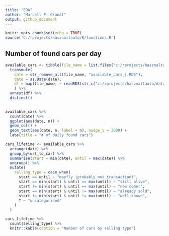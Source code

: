 ```yaml
---
title: "EDA"
author: "Marcell P. Granát"
output: github_document
---
```


```r
knitr::opts_chunk$set(echo = TRUE)
source('C:/rprojects/hasznaltauto/R/functions.R')
```

## Number of found cars per day

```r
available_cars <- tibble(file_name = list.files("c:/rprojects/hasznaltauto/data/available_cars/")) %>% 
  transmute(
    date = str_remove_all(file_name, "available_cars_|.RDS"),
    date = as.Date(date), 
    df = map(file_name, ~ readRDS(str_c("c:/rprojects/hasznaltauto/data/available_cars/", .))),
    ) %>% 
  unnest(df) %>% 
  distinct()
  
```


```r
available_cars %>% 
  count(date) %>% 
  ggplot(aes(date, n)) +
  geom_col() + 
  geom_text(aes(date, n, label = n), nudge_y = 3000) + 
  labs(title = "# of daily found cars")
```

```r
cars_lifetime <- available_cars %>% 
  arrange(date) %>% 
  group_by(url_to_car) %>% 
  summarise(start = min(date), until = max(date)) %>% 
  ungroup() %>% 
  mutate(
    selling_type = case_when(
      start == until ~ "mayfly (probably not transaction)", 
      start == min(start) & until == max(until) ~ "still alive",
      start != min(start) & until == max(until) ~ "new comer",
      start == min(start) & until != max(until) ~ "already sold",
      start != min(start) & until != max(until) ~ "well-known",
      T ~ "uncategorised"
    )
  )
```

```r
cars_lifetime %>% 
  count(selling_type) %>% 
  knitr::kable(caption = "Number of cars by selling type")
```

